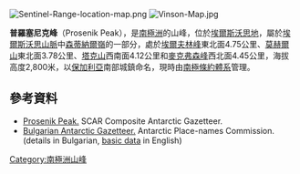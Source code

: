 [[Image:Sentinel-Range-location-map.png|thumb]]
[[Image:Vinson-Map.jpg|thumb]]

{{coord|78|32|11|S|84|57|38|W|display=title}}

'''普羅塞尼克峰'''（Prosenik Peak），是[[南極洲|南極洲]]的山峰，位於[[埃爾斯沃思地|埃爾斯沃思地]]，屬於[[埃爾斯沃思山脈|埃爾斯沃思山脈]]中[[森蒂納爾嶺|森蒂納爾嶺]]的一部分，處於[[埃爾夫林峰|埃爾夫林峰]]東北面4.75公里、[[莫赫爾山|莫赫爾山]]東北面3.78公里、[[塔克山|塔克山]]西南面4.12公里和[[麥克弗森峰|麥克弗森峰]]西北面4.45公里，海拔高度2,800米，以[[保加利亞|保加利亞]]南部城鎮命名，現時由[[南極條約體系|南極條約體系]]管理。

==參考資料==
* [http://data.aad.gov.au/aadc/gaz/scar/display_name.cfm?gaz_id=137253 Prosenik Peak.] {{Wayback|url=http://data.aad.gov.au/aadc/gaz/scar/display_name.cfm?gaz_id=137253 |date=20120616062150 }} SCAR Composite Antarctic Gazetteer.
* [http://apcbg.org/gazet-bg.doc Bulgarian Antarctic Gazetteer.] {{Wayback|url=http://apcbg.org/gazet-bg.doc |date=20160206203828 }} Antarctic Place-names Commission. (details in Bulgarian, [http://apcbg.org/gazet.htm basic data] {{Wayback|url=http://apcbg.org/gazet.htm |date=20160304071225 }} in English)

{{DEFAULTSORT:Prosenik Peak}}
[[Category:南極洲山峰|Category:南極洲山峰]]


{{EllsworthLand-geo-stub}}